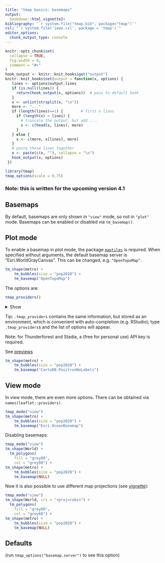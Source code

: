 ```yaml
---
title: "tmap basics: basemaps"
output: 
  bookdown::html_vignette2:
bibliography: '`r system.file("tmap.bib", package="tmap")`'
csl: "`r system.file('ieee.csl', package = 'tmap')`"
editor_options: 
  chunk_output_type: console
---
```


```r
knitr::opts_chunk$set(
  collapse = TRUE,
  fig.width = 8,
  comment = "#>"
)
hook_output <- knitr::knit_hooks$get("output")
knitr::knit_hooks$set(output = function(x, options) {
   lines <- options$output.lines
   if (is.null(lines)) {
     return(hook_output(x, options))  # pass to default hook
   }
   x <- unlist(strsplit(x, "\n"))
   more <- "..."
   if (length(lines)==1) {        # first n lines
     if (length(x) > lines) {
       # truncate the output, but add ....
       x <- c(head(x, lines), more)
     }
   } else {
     x <- c(more, x[lines], more)
   }
   # paste these lines together
   x <- paste(c(x, ""), collapse = "\n")
   hook_output(x, options)
 })

```


```r
library(tmap)
tmap_options(scale = 0.75)
```

### Note: this is written for the upcoming version 4.1

## Basemaps

By default, basemaps are only shown in `"view"` mode, so not in `"plot"` mode. Basemaps can be enabled or disabled via `tm_basemap()`. 

## Plot mode

To enable a basemap in plot mode, the package [`maptiles`](https://github.com/riatelab/maptiles/) is required. When specified without arguments, the default basemap server is "Esri.WorldGrayCanvas". This can be changed, e.g. `"OpenTopoMap"`. 

```r
tm_shape(metro) +
	tm_bubbles(size = "pop2020") +
	tm_basemap("OpenTopoMap")
```

The options are:

```r
tmap_providers()
```

<details>
<summary>Show</summary>
```r
tmap_providers()
```
</details> 


Tip: `.tmap_providers` contains the same information, but stored as an environment, which is convenient with auto-completion (e.g. RStudio); type `.tmap_providers$` and the list of options will appear.

Note: for Thunderforest and Stadia, a (free for personal use) API key is required.


See [previews](https://leaflet-extras.github.io/leaflet-providers/preview/)

```r
tm_shape(metro) +
	tm_bubbles(size = "pop2020") +
	tm_basemap("CartoDB.PositronNoLabels")
```



## View mode

In view mode, there are even more options. There can be obtained via `names(leaflet::providers)`.

```r
tmap_mode("view")
tm_shape(metro) +
	tm_bubbles(size = "pop2020") +
	tm_basemap("Esri.OceanBasemap")
```


Disabling basemaps:

```r
tmap_mode("view")
tm_shape(World) +
  tm_polygons(
    fill = "grey80", 
    col = "grey60") +
tm_shape(metro) +
	tm_bubbles(size = "pop2020") +
	tm_basemap(NULL)
```

Now it is also possible to use different map projections (see [vignette](https://r-tmap.github.io/tmap/articles/12_foundations_crs)):

```r
tmap_mode("view")
tm_shape(World, crs = "+proj=robin") +
  tm_polygons(
    fill = "grey80", 
    col = "grey60") +
tm_shape(metro) +
	tm_bubbles(size = "pop2020") +
	tm_basemap(NULL)
```

## Defaults
(run `tmap_options("basemap.server")` to see this option)
